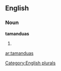 
==English==

===Noun===
'''tamanduas'''

# {{plural of|[[tamandua]]}}

[[Category:English plurals]]

[[ar:tamanduas]]